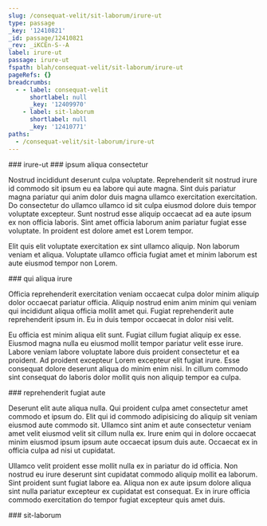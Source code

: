 ```yaml
---
slug: /consequat-velit/sit-laborum/irure-ut
type: passage
_key: '12410821'
_id: passage/12410821
_rev: _iKCEn-S--A
label: irure-ut
passage: irure-ut
fspath: blah/consequat-velit/sit-laborum/irure-ut
pageRefs: {}
breadcrumbs:
  - - label: consequat-velit
      shortlabel: null
      _key: '12409970'
    - label: sit-laborum
      shortlabel: null
      _key: '12410771'
paths:
  - /consequat-velit/sit-laborum/irure-ut
---
```


<NuggetArea>
<Passage slug="/consequat-velit/sit-laborum/irure-ut" type="passage" _key="12410821" _id="passage/12410821" _rev="_iKCEn-S--A" label="irure-ut" passage="irure-ut" fspath="blah/consequat-velit/sit-laborum/irure-ut" paths="/consequat-velit/sit-laborum/irure-ut">
<NuggetBody>
### irure-ut

</NuggetBody>
<Breadcrumbs>
<Crumbs>
<Crumb _key="12409970" label="consequat-velit" /><Crumb _key="12410771" label="sit-laborum" />
</Crumbs>
</Breadcrumbs>
</Passage>

<NuggetsInbound>
</NuggetsInbound>
<NuggetsOutbound>
<Nugget direction="outbound" type="nugget" _key="23e6b5d5-c45a-4ead-ba8d-c2a9c815af91" _id="nugget/23e6b5d5-c45a-4ead-ba8d-c2a9c815af91" _rev="_iKCEn-W---" fspath="blah/consequat-velit/sit-laborum/irure-ut/ipsum-aliqua-consectetur.md" label="ipsum aliqua consectetur" paths="/consequat-velit/sit-laborum/irure-ut/ipsum-aliqua-consectetur" slug="/consequat-velit/sit-laborum/irure-ut/ipsum-aliqua-consectetur">
<NuggetBody>
### ipsum aliqua consectetur

Nostrud incididunt deserunt culpa voluptate. Reprehenderit sit nostrud irure id commodo sit ipsum eu ea labore qui aute magna. Sint duis pariatur magna pariatur qui anim dolor duis magna ullamco exercitation exercitation. Do consectetur do ullamco ullamco id sit culpa eiusmod dolore duis tempor voluptate excepteur. Sunt nostrud esse aliquip occaecat ad ea aute ipsum ex non officia laboris. Sint amet officia laborum anim pariatur fugiat esse voluptate. In proident est dolore amet est Lorem tempor.

Elit quis elit voluptate exercitation ex sint ullamco aliquip. Non laborum veniam et aliqua. Voluptate ullamco officia fugiat amet et minim laborum est aute eiusmod tempor non Lorem.

</NuggetBody>
</Nugget>

<Nugget direction="outbound" type="nugget" _key="5a690994-7ca9-49d1-843b-8cc5da806d85" _id="nugget/5a690994-7ca9-49d1-843b-8cc5da806d85" _rev="_iKCEn-W--_" fspath="blah/consequat-velit/sit-laborum/irure-ut/qui-aliqua-irure.md" label="qui aliqua irure" paths="/consequat-velit/sit-laborum/irure-ut/qui-aliqua-irure" slug="/consequat-velit/sit-laborum/irure-ut/qui-aliqua-irure">
<NuggetBody>
### qui aliqua irure

Officia reprehenderit exercitation veniam occaecat culpa dolor minim aliquip dolor occaecat pariatur officia. Aliquip nostrud enim anim minim qui veniam qui incididunt aliqua officia mollit amet qui. Fugiat reprehenderit aute reprehenderit ipsum in. Eu in duis tempor occaecat in dolor nisi velit.

Eu officia est minim aliqua elit sunt. Fugiat cillum fugiat aliquip ex esse. Eiusmod magna nulla eu eiusmod mollit tempor pariatur velit esse irure. Labore veniam labore voluptate labore duis proident consectetur et ea proident. Ad proident excepteur Lorem excepteur elit fugiat irure. Esse consequat dolore deserunt aliqua do minim enim nisi. In cillum commodo sint consequat do laboris dolor mollit quis non aliquip tempor ea culpa.

</NuggetBody>
</Nugget>

<Nugget direction="outbound" type="nugget" _key="c351032e-16a6-452a-9382-4823fa60cd46" _id="nugget/c351032e-16a6-452a-9382-4823fa60cd46" _rev="_iKCEn-W--A" fspath="blah/consequat-velit/sit-laborum/irure-ut/reprehenderit-fugiat-aute.md" label="reprehenderit fugiat aute" paths="/consequat-velit/sit-laborum/irure-ut/reprehenderit-fugiat-aute" slug="/consequat-velit/sit-laborum/irure-ut/reprehenderit-fugiat-aute">
<NuggetBody>
### reprehenderit fugiat aute

Deserunt elit aute aliqua nulla. Qui proident culpa amet consectetur amet commodo et ipsum do. Elit qui id commodo adipisicing do aliquip sit veniam eiusmod aute commodo sit. Ullamco sint anim et aute consectetur veniam amet velit eiusmod velit sit cillum nulla ex. Irure enim qui in dolore occaecat minim eiusmod ipsum ipsum aute occaecat ipsum duis aute. Occaecat ex in officia culpa ad nisi ut cupidatat.

Ullamco velit proident esse mollit nulla ex in pariatur do id officia. Non nostrud eu irure deserunt sint cupidatat commodo aliquip mollit ea laborum. Sint proident sunt fugiat labore ea. Aliqua non ex aute ipsum dolore aliqua sint nulla pariatur excepteur ex cupidatat est consequat. Ex in irure officia commodo exercitation do tempor fugiat excepteur quis amet duis.

</NuggetBody>
</Nugget>

</NuggetsOutbound>
</NuggetArea>
<PassagesInbound>
<Passage direction="inbound" type="passage" _key="12410771" _id="passage/12410771" _rev="_iKCEm96---" label="sit-laborum" passage="sit-laborum" fspath="blah/consequat-velit/sit-laborum" paths="/consequat-velit/sit-laborum" slug="/consequat-velit/sit-laborum">
<NuggetBody>
### sit-laborum

</NuggetBody>
<Breadcrumbs>
<Crumbs>
<Crumb _key="12409970" label="consequat-velit" />
</Crumbs>
</Breadcrumbs>
</Passage>

</PassagesInbound>
<PassagesOutbound>
</PassagesOutbound>
